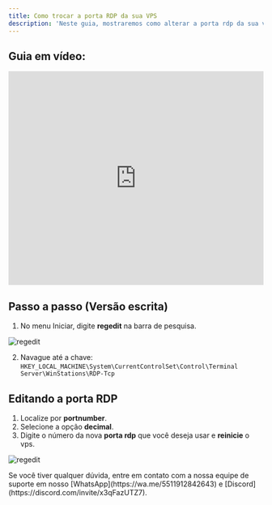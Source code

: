 ```yaml
---
title: Como trocar a porta RDP da sua VPS
description: 'Neste guia, mostraremos como alterar a porta rdp da sua vps windows.'
---
```


## Guia em vídeo:
<iframe
  width="100%"
  height="422"
  src="https://www.youtube.com/embed/aEPmYlnmK9A?si=JoIwKgdMSVozIG3V"
  title="YouTube video player"
  frameborder="0"
  allow="accelerometer; autoplay; clipboard-write; encrypted-media; gyroscope; picture-in-picture"
  allowfullscreen
></iframe>

## Passo a passo (Versão escrita)

1. No menu Iniciar, digite **regedit** na barra de pesquisa.

<img
  className="block"
  src="/images/regedit.png"
  alt="regedit"
/>

2. Navague até a chave: `HKEY_LOCAL_MACHINE\System\CurrentControlSet\Control\Terminal Server\WinStations\RDP-Tcp`

## Editando a porta RDP
1. Localize por **portnumber**.
2. Selecione a opção **decimal**.
3. Digite o número da nova **porta rdp** que você deseja usar e **reinicie** o vps.

<img
  className="block"
  src="/images/porta.png"
  alt="regedit"
/>

<Check>
Se você tiver qualquer dúvida, entre em contato com a nossa equipe de suporte
em nosso [WhatsApp](https://wa.me/5511912842643) 
e [Discord](https://discord.com/invite/x3qFazUTZ7).
</Check>